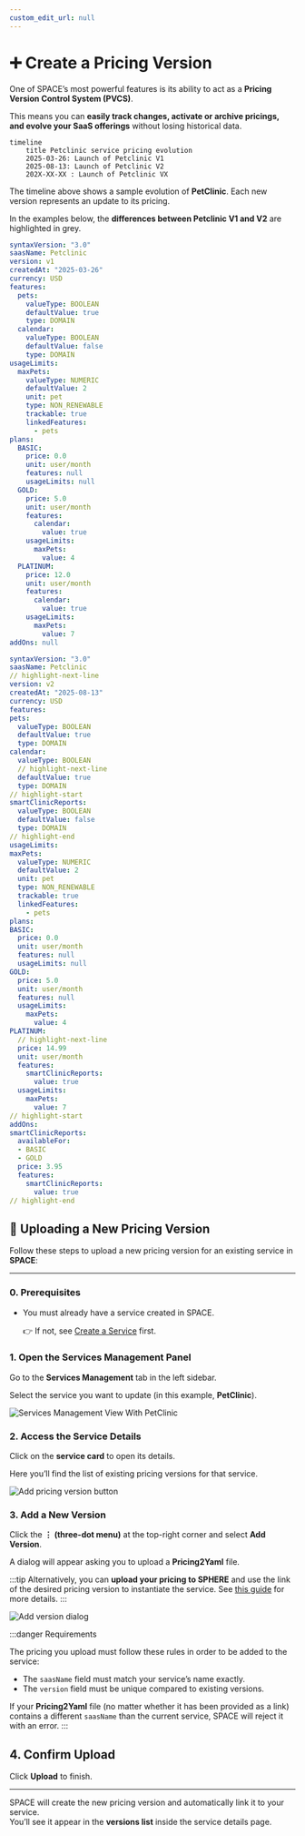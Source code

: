 ```yaml
---
custom_edit_url: null
---
```



# ➕ Create a Pricing Version

One of SPACE’s most powerful features is its ability to act as a **Pricing Version Control System (PVCS)**.  

This means you can **easily track changes, activate or archive pricings, and evolve your SaaS offerings** without losing historical data.

```mermaid
timeline
    title Petclinic service pricing evolution
    2025-03-26: Launch of Petclinic V1
    2025-08-13: Launch of Petclinic V2
    202X-XX-XX : Launch of Petclinic VX
```

The timeline above shows a sample evolution of **PetClinic**. Each new version represents an update to its pricing.

In the examples below, the **differences between Petclinic V1 and V2** are highlighted in grey.

<Tabs>
  <TabItem value="petclinic-v1" label="Petclinic V1">
  
  ```yaml
  syntaxVersion: "3.0"
  saasName: Petclinic
  version: v1
  createdAt: "2025-03-26"
  currency: USD
  features:
    pets:
      valueType: BOOLEAN
      defaultValue: true
      type: DOMAIN
    calendar:
      valueType: BOOLEAN
      defaultValue: false
      type: DOMAIN
  usageLimits:
    maxPets:
      valueType: NUMERIC
      defaultValue: 2
      unit: pet
      type: NON_RENEWABLE
      trackable: true
      linkedFeatures:
        - pets
  plans:
    BASIC:
      price: 0.0
      unit: user/month
      features: null
      usageLimits: null
    GOLD:
      price: 5.0
      unit: user/month
      features:
        calendar:
          value: true
      usageLimits:
        maxPets:
          value: 4
    PLATINUM:
      price: 12.0
      unit: user/month
      features:
        calendar:
          value: true
      usageLimits:
        maxPets:
          value: 7
  addOns: null
  ```
  </TabItem>

  <TabItem value="petclinic-v2" label="Petclinic V2">
  
  ```yaml
  syntaxVersion: "3.0"
saasName: Petclinic
// highlight-next-line
version: v2
createdAt: "2025-08-13"
currency: USD
features:
  pets:
    valueType: BOOLEAN
    defaultValue: true
    type: DOMAIN
  calendar:
    valueType: BOOLEAN
    // highlight-next-line
    defaultValue: true
    type: DOMAIN
// highlight-start
  smartClinicReports:
    valueType: BOOLEAN
    defaultValue: false
    type: DOMAIN
// highlight-end
usageLimits:
  maxPets:
    valueType: NUMERIC
    defaultValue: 2
    unit: pet
    type: NON_RENEWABLE
    trackable: true
    linkedFeatures:
      - pets
plans:
  BASIC:
    price: 0.0
    unit: user/month
    features: null
    usageLimits: null
  GOLD:
    price: 5.0
    unit: user/month
    features: null
    usageLimits:
      maxPets:
        value: 4
  PLATINUM:
    // highlight-next-line
    price: 14.99
    unit: user/month
    features:
      smartClinicReports:
        value: true
    usageLimits:
      maxPets:
        value: 7
// highlight-start
addOns:
  smartClinicReports:
    availableFor:
    - BASIC
    - GOLD
    price: 3.95
    features:
      smartClinicReports:
        value: true
// highlight-end
  ```
  </TabItem>
  </Tabs>

## 🚀 Uploading a New Pricing Version

Follow these steps to upload a new pricing version for an existing service in **SPACE**:

---

### 0. Prerequisites

- You must already have a service created in SPACE.  
  
  👉 If not, see [Create a Service](./create-service.md) first.

### 1. Open the Services Management Panel

Go to the **Services Management** tab in the left sidebar.  

Select the service you want to update (in this example, **PetClinic**).

![Services Management View With PetClinic](../../../static/img/space/user-guides/services-management-with-service.png)

### 2. Access the Service Details

Click on the **service card** to open its details.

Here you’ll find the list of existing pricing versions for that service.

![Add pricing version button](../../../static/img/space/user-guides/add-pricing-version.png)

### 3. Add a New Version

Click the **⋮ (three-dot menu)** at the top-right corner and select **Add Version**.

A dialog will appear asking you to upload a **Pricing2Yaml** file.

:::tip
Alternatively, you can **upload your pricing to SPHERE** and use the link of the desired pricing version to instantiate the service. See [this guide](../../sphere/user-guides/upload-pricing.md) for more details.
:::

![Add version dialog](../../../static/img/space/user-guides/add-new-version-dialog.png)

:::danger Requirements

The pricing you upload must follow these rules in order to be added to the service:

- The `saasName` field must match your service’s name exactly.
- The `version` field must be unique compared to existing versions.

If your **Pricing2Yaml** file (no matter whether it has been provided as a link) contains a different `saasName` than the current service, SPACE will reject it with an error.
:::

## 4. Confirm Upload

Click **Upload** to finish.  

---

SPACE will create the new pricing version and automatically link it to your service.  
You’ll see it appear in the **versions list** inside the service details page.
